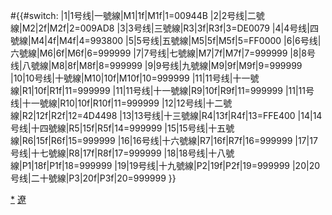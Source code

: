 <nowiki>#</nowiki>{{#switch: {{{1}}}
|1|1号线|一號線|M1|1f|M1f|1=00944B
|2|2号线|二號線|M2|2f|M2f|2=009AD8
|3|3号线|三號線|R3|3f|R3f|3=DE0079
|4|4号线|四號線|M4|4f|M4f|4=993800
|5|5号线|五號線|M5|5f|M5f|5=FF0000
|6|6号线|六號線|M6|6f|M6f|6=999999
|7|7号线|七號線|M7|7f|M7f|7=999999
|8|8号线|八號線|M8|8f|M8f|8=999999
|9|9号线|九號線|M9|9f|M9f|9=999999
|10|10号线|十號線|M10|10f|M10f|10=999999
|11|11号线|十一號線|R1|10f|R1f|11=999999
|11|11号线|十一號線|R9|10f|R9f|11=999999
|11|11号线|十一號線|R10|10f|R10f|11=999999
|12|12号线|十二號線|R2|12f|R2f|12=4D4498
|13|13号线|十三號線|R4|13f|R4f|13=FFE400
|14|14号线|十四號線|R5|15f|R5f|14=999999
|15|15号线|十五號線|R6|15f|R6f|15=999999
|16|16号线|十六號線|R7|16f|R7f|16=999999
|17|17号线|十七號線|R8|17f|R8f|17=999999
|18|18号线|十八號線|P1|18f|P1f|18=999999
|19|19号线|十九號線|P2|19f|P2f|19=999999
|20|20号线|二十號線|P3|20f|P3f|20=999999
}}<noinclude>
{{Documentation}}[[Category:大连地铁模板|*]][[Category:中國鐵路運輸顏色模板|遼]]
</noinclude>
